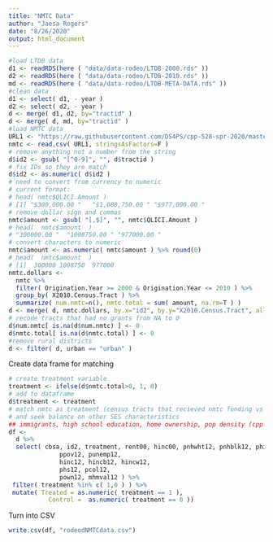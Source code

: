 ```yaml
---
title: "NMTC Data"
author: "Jaesa Rogers"
date: "8/26/2020"
output: html_document
---
```


```r
#load LTDB data
d1 <- readRDS(here ( "data/data-rodeo/LTDB-2000.rds" ))
d2 <- readRDS(here ( "data/data-rodeo/LTDB-2010.rds" ))
md <- readRDS(here ( "data/data-rodeo/LTDB-META-DATA.rds" ))
#clean data 
d1 <- select( d1, - year )
d2 <- select( d2, - year )
d <- merge( d1, d2, by="tractid" )
d <- merge( d, md, by="tractid" )
#load NMTC data 
URL1 <- "https://raw.githubusercontent.com/DS4PS/cpp-528-spr-2020/master/labs/data/raw/NMTC/nmtc-sheet-01.csv"
nmtc <- read.csv( URL1, stringsAsFactors=F )
# remove anything not a number from the string
d$id2 <- gsub( "[^0-9]", "", d$tractid )
# fix IDs so they are match
d$id2 <- as.numeric( d$id2 )
# need to convert from currency to numeric
# current format: 
# head( nmtc$QLICI.Amount )
# [1] "$300,000.00 "   "$1,008,750.00 " "$977,000.00 "
# remove dollar sign and commas
nmtc$amount <- gsub( "[,$]", "", nmtc$QLICI.Amount )
# head(  nmtc$amount  )
# "300000.00 "  "1008750.00 " "977000.00 "
# convert characters to numeric 
nmtc$amount <- as.numeric( nmtc$amount ) %>% round(0)
# head(  nmtc$amount  )
# [1]  300000 1008750  977000
nmtc.dollars <- 
  nmtc %>% 
  filter( Origination.Year >= 2000 & Origination.Year <= 2010 ) %>%
  group_by( X2010.Census.Tract ) %>% 
  summarize( num.nmtc=n(), nmtc.total = sum( amount, na.rm=T ) )
d <- merge( d, nmtc.dollars, by.x="id2", by.y="X2010.Census.Tract", all.x=T )
# recode tracts that had no grants from NA to 0
d$num.nmtc[ is.na(d$num.nmtc) ] <- 0
d$nmtc.total[ is.na(d$nmtc.total) ] <- 0
#remove rural districts 
d <- filter( d, urban == "urban" )
```

Create data frame for matching

```r
# create treatment variable
treatment <- ifelse(d$nmtc.total>0, 1, 0)
# add to dataframe
d$treatment <- treatment
# match nmtc as treatment (census tracts that recieved nmtc funding vs those that didn't)
# and seek balance on other SES characteristics 
## immigrants, high school education, home ownership, pop density (cpp 528 lab), tenure in the neighborhood
df <- 
  d %>% 
  select( cbsa, id2, treatment, rent00, hinc00, pnhwht12, pnhblk12, phisp12, 
              ppov12, punemp12,
              hinc12, hincb12, hincw12, 
              phs12, pcol12,
              pown12, mhmval12 ) %>% 
 filter( treatment %in% c( 1,0 ) ) %>% 
 mutate( Treated = as.numeric( treatment == 1 ), 
           Control =  as.numeric( treatment == 0 ))

```

Turn into CSV

```r
write.csv(df, "rodeodNMTCdata.csv")
```


